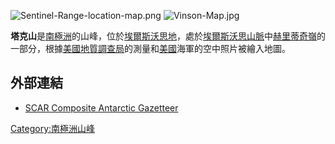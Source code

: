 [[Image:Sentinel-Range-location-map.png|thumb]]
[[Image:Vinson-Map.jpg|thumb]]

{{coord|78|29|S|84|50|W|display=title}}

'''塔克山'''是[[南極洲|南極洲]]的山峰，位於[[埃爾斯沃思地|埃爾斯沃思地]]，處於[[埃爾斯沃思山脈|埃爾斯沃思山脈]]中[[赫里蒂奇嶺|赫里蒂奇嶺]]的一部分，根據[[美國地質調查局|美國地質調查局]]的測量和[[美國|美國]]海軍的空中照片被繪入地圖。

==外部連結==
* [http://data.aad.gov.au/aadc/gaz/scar/ SCAR Composite Antarctic Gazetteer] {{WebCite|url=https://www.webcitation.org/5ug2CfC7m?url=http://data.aad.gov.au/aadc/gaz/scar/ |date=20101202140255 |dateformat=iso }}

{{DEFAULTSORT:Mount Tuck}}
[[Category:南極洲山峰|Category:南極洲山峰]]


{{EllsworthLand-geo-stub}}